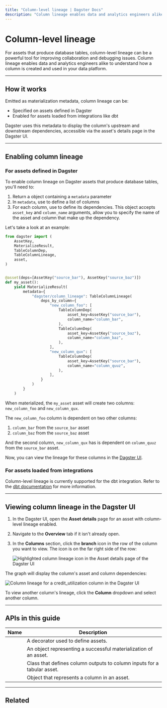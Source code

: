 ```yaml
---
title: "Column-level lineage | Dagster Docs"
description: "Column lineage enables data and analytics engineers alike to understand how a column is created and used in your data platform."
---
```


# Column-level lineage

For assets that produce database tables, column-level lineage can be a powerful tool for improving collaboration and debugging issues. Column lineage enables data and analytics engineers alike to understand how a column is created and used in your data platform.

---

## How it works

Emitted as materialization metadata, column lineage can be:

- Specified on assets defined in Dagster
- Enabled for assets loaded from integrations like dbt

Dagster uses this metadata to display the column's upstream and downstream dependencies, accessible via the asset's details page in the Dagster UI.

---

## Enabling column lineage

### For assets defined in Dagster

To enable column lineage on Dagster assets that produce database tables, you'll need to:

1. Return a <PyObject object="MaterializeResult" /> object containing a `metadata` parameter
2. In `metadata`, use <PyObject object="TableColumnLineage" displayText="TableColumnLineage.deps_by_column" /> to define a list of columns
3. For each column, use <PyObject object="TableColumnDep" /> to define its dependencies. This object accepts `asset_key` and `column_name` arguments, allow you to specify the name of the asset and column that make up the dependency.

Let's take a look at an example:

```python file=/concepts/metadata-tags/asset_column_lineage.py
from dagster import (
    AssetKey,
    MaterializeResult,
    TableColumnDep,
    TableColumnLineage,
    asset,
)


@asset(deps=[AssetKey("source_bar"), AssetKey("source_baz")])
def my_asset():
    yield MaterializeResult(
        metadata={
            "dagster/column_lineage": TableColumnLineage(
                deps_by_column={
                    "new_column_foo": [
                        TableColumnDep(
                            asset_key=AssetKey("source_bar"),
                            column_name="column_bar",
                        ),
                        TableColumnDep(
                            asset_key=AssetKey("source_baz"),
                            column_name="column_baz",
                        ),
                    ],
                    "new_column_qux": [
                        TableColumnDep(
                            asset_key=AssetKey("source_bar"),
                            column_name="column_quuz",
                        ),
                    ],
                }
            )
        }
    )
```

When materialized, the `my_asset` asset will create two columns: `new_column_foo` and `new_column_qux`.

The `new_column_foo` column is dependent on two other columns:

1. `column_bar` from the `source_bar` asset
2. `column_baz` from the `source_baz` asset

And the second column, `new_column_qux` has is dependent on `column_quuz` from the `source_bar` asset.

Now, you can view the lineage for these columns in the [Dagster UI](#viewing-column-lineage-in-the-dagster-ui).

### For assets loaded from integrations

Column-level lineage is currently supported for the dbt integration. Refer to the [dbt documentation](/integrations/dbt/reference/#emit-column-level-metadata-as-materialization-metadata) for more information.

---

## Viewing column lineage in the Dagster UI

1. In the Dagster UI, open the **Asset details** page for an asset with column-level lineage enabled.
2. Navigate to the **Overview** tab if it isn't already open.
3. In the **Columns** section, click the **branch** icon in the row of the column you want to view. The icon is on the far right side of the row:

   <!-- ![Highlighted column lineage icon in the Asset details page of the Dagster UI](/images/concepts/metadata-tags/column-lineage-icon.png) -->

   <Image
   alt="Highlighted column lineage icon in the Asset details page of the Dagster UI"
   src="/images/concepts/metadata-tags/column-lineage-icon.png"
   width={905}
   height={193}
   />

The graph will display the column's asset and column dependencies:

<!-- ![Column lineage for a credit_utilization column in the Dagster UI](/images/concepts/metadata-tags/column-level-lineage.png) -->

<Image
alt="Column lineage for a credit_utilization column in the Dagster UI"
src="/images/concepts/metadata-tags/column-level-lineage.png"
width={2640}
height={1276}
/>

To view another column's lineage, click the **Column** dropdown and select another column.

---

## APIs in this guide

| Name                                     | Description                                                             |
| ---------------------------------------- | ----------------------------------------------------------------------- |
| <PyObject object="asset" decorator />    | A decorator used to define assets.                                      |
| <PyObject object="MaterializeResult" />  | An object representing a successful materialization of an asset.        |
| <PyObject object="TableColumnLineage" /> | Class that defines column outputs to column inputs for a tabular asset. |
| <PyObject object="TableColumnDep" />     | Object that represents a column in an asset.                            |

---

## Related

<ArticleList>
  <ArticleListItem
    title="Asset metadata"
    href="/concepts/metadata-tags/asset-metadata"
  ></ArticleListItem>
  <ArticleListItem
    title="Metadata & tags"
    href="/concepts/metadata-tags"
  ></ArticleListItem>
  <ArticleListItem
    title="Software-defined Assets"
    href="/concepts/assets/software-defined-assets"
  ></ArticleListItem>
</ArticleList>
